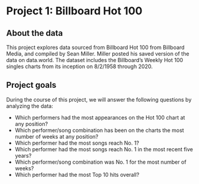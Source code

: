 # Project 1: Billboard Hot 100 {#billboard}

## About the data

This project explores data sourced from Billboard Hot 100 from Billboard Media, and compiled by Sean Miller. Miller posted his saved version of the data on data.world. The dataset includes the Billboard’s Weekly Hot 100 singles charts from its inception on 8/2/1958 through 2020.  

## Project goals

During the course of this project, we will answer the following questions by analyzing the data:

- Which performers had the most appearances on the Hot 100 chart at any position?
- Which performer/song combination has been on the charts the most number of weeks at any position?
- Which performer had the most songs reach No. 1?
- Which performer had the most songs reach No. 1 in the most recent five years?
- Which performer/song combination was No. 1 for the most number of weeks?
- Which performer had the most Top 10 hits overall?
